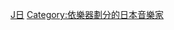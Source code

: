 {{Commonscat|Bass guitarists from Japan}}

[[Category:各國貝斯手|J日]]
[[Category:依樂器劃分的日本音樂家|Category:依樂器劃分的日本音樂家]]